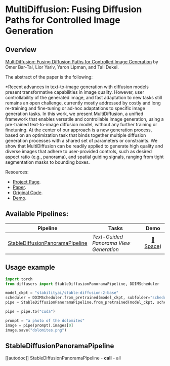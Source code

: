 <!--Copyright 2023 The HuggingFace Team. All rights reserved.

Licensed under the Apache License, Version 2.0 (the "License"); you may not use this file except in compliance with
the License. You may obtain a copy of the License at

http://www.apache.org/licenses/LICENSE-2.0

Unless required by applicable law or agreed to in writing, software distributed under the License is distributed on
an "AS IS" BASIS, WITHOUT WARRANTIES OR CONDITIONS OF ANY KIND, either express or implied. See the License for the
specific language governing permissions and limitations under the License.
-->

# MultiDiffusion: Fusing Diffusion Paths for Controlled Image Generation

## Overview

[MultiDiffusion: Fusing Diffusion Paths for Controlled Image Generation](https://arxiv.org/abs/2302.08113) by Omer Bar-Tal, Lior Yariv, Yaron Lipman, and Tali Dekel.

The abstract of the paper is the following:

*Recent advances in text-to-image generation with diffusion models present transformative capabilities in image quality. However, user controllability of the generated image, and fast adaptation to new tasks still remains an open challenge, currently mostly addressed by costly and long re-training and fine-tuning or ad-hoc adaptations to specific image generation tasks. In this work, we present MultiDiffusion, a unified framework that enables versatile and controllable image generation, using a pre-trained text-to-image diffusion model, without any further training or finetuning. At the center of our approach is a new generation process, based on an optimization task that binds together multiple diffusion generation processes with a shared set of parameters or constraints. We show that MultiDiffusion can be readily applied to generate high quality and diverse images that adhere to user-provided controls, such as desired aspect ratio (e.g., panorama), and spatial guiding signals, ranging from tight segmentation masks to bounding boxes.

Resources:

* [Project Page](https://multidiffusion.github.io/).
* [Paper](https://arxiv.org/abs/2302.08113).
* [Original Code](https://github.com/omerbt/MultiDiffusion).
* [Demo](https://huggingface.co/spaces/weizmannscience/MultiDiffusion).

## Available Pipelines:

| Pipeline | Tasks | Demo
|---|---|:---:|
| [StableDiffusionPanoramaPipeline](https://github.com/huggingface/diffusers/blob/main/src/diffusers/pipelines/stable_diffusion/pipeline_stable_diffusion_panorama.py) | *Text-Guided Panorama View Generation* | [🤗 Space](https://huggingface.co/spaces/weizmannscience/MultiDiffusion)) |

<!-- TODO: add Colab -->

## Usage example

```python
import torch
from diffusers import StableDiffusionPanoramaPipeline, DDIMScheduler

model_ckpt = "stabilityai/stable-diffusion-2-base"
scheduler = DDIMScheduler.from_pretrained(model_ckpt, subfolder="scheduler")
pipe = StableDiffusionPanoramaPipeline.from_pretrained(model_ckpt, scheduler=scheduler, torch_dtype=torch.float16)

pipe = pipe.to("cuda")

prompt = "a photo of the dolomites"
image = pipe(prompt).images[0]
image.save("dolomites.png")
```

## StableDiffusionPanoramaPipeline
[[autodoc]] StableDiffusionPanoramaPipeline
	- __call__
	- all
